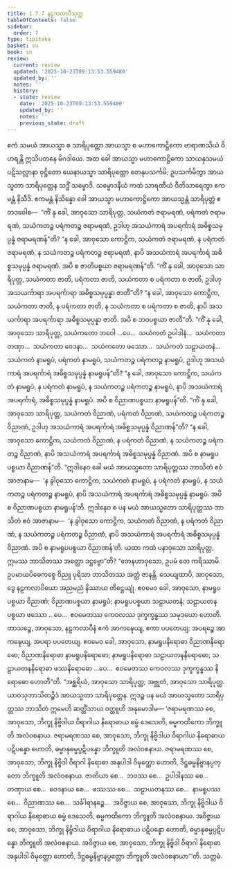 ```yaml
---
title: 1.7.7 နဠကလာပီသုတ္တ
tableOfContents: false
sidebar:
  order: 7
type: tipitaka
basket: su
book: sn
review:
  current: review
  updated: '2025-10-23T09:13:53.559480'
  updated_by: ''
  notes: ''
  history:
  - state: review
    date: '2025-10-23T09:13:53.559480'
    updated_by: ''
    notes: ''
    previous_state: draft
---
```



<ReviewStatus review={frontmatter.review} showDetails={true} />

<HypothesisAnnotation frontmatter={frontmatter} />

<DynamicBreadcrumb />

<Division number="67" book="sn" e="ch" v="18" p="289">

<Paragraph number="490" book="sn">
ဧကံ သမယံ အာယသ္မာ စ သာရိပုတ္တော အာယသ္မာ စ မဟာကောဋ္ဌိကော ဗာရာဏသိယံ ဝိဟရန္တိ ဣသိပတနေ မိဂဒါယေ. အထ ခေါ အာယသ္မာ မဟာကောဋ္ဌိကော သာယနှသမယံ ပဋိသလ္လာနာ ဝုဋ္ဌိတော ယေနာယသ္မာ သာရိပုတ္တော တေနုပသင်္ကမိ; ဥပသင်္ကမိတွာ အာယသ္မတာ သာရိပုတ္တေန သဒ္ဓိံ သမ္မောဒိ. သမ္မောဒနီယံ ကထံ သာရဏီယံ ဝီတိသာရေတွာ ဧကမန္တံ နိသီဒိ. ဧကမန္တံ နိသိန္နော ခေါ အာယသ္မာ မဟာကောဋ္ဌိကော အာယသ္မန္တံ သာရိပုတ္တံ ဧတဒဝေါစ—  “ကိံ နု ခေါ, အာဝုသော သာရိပုတ္တ, သယံကတံ ဇရာမရဏံ, ပရံကတံ ဇရာမရဏံ, သယံကတဉ္စ ပရံကတဉ္စ ဇရာမရဏံ, ဥဒါဟု အသယံကာရံ အပရင်္ကာရံ အဓိစ္စသမုပ္ပန္နံ ဇရာမရဏန်”တိ? “န ခေါ, အာဝုသော ကောဋ္ဌိက, သယံကတံ ဇရာမရဏံ, န ပရံကတံ ဇရာမရဏံ, န သယံကတဉ္စ ပရံကတဉ္စ ဇရာမရဏံ, နာပိ အသယံကာရံ အပရင်္ကာရံ အဓိစ္စသမုပ္ပန္နံ ဇရာမရဏံ. အပိ စ ဇာတိပစ္စယာ ဇရာမရဏန်”တိ.
</Paragraph>

<Paragraph number="491" book="sn">
“ကိံ နု ခေါ, အာဝုသော သာရိပုတ္တ, သယံကတာ ဇာတိ, ပရံကတာ ဇာတိ, သယံကတာ စ ပရံကတာ စ ဇာတိ, ဥဒါဟု အသယင်္ကာရာ အပရင်္ကာရာ အဓိစ္စသမုပ္ပန္နာ ဇာတီ”တိ? “န ခေါ, အာဝုသော ကောဋ္ဌိက, သယံကတာ ဇာတိ, န ပရံကတာ ဇာတိ, န သယံကတာ စ ပရံကတာ စ ဇာတိ, နာပိ အသယင်္ကာရာ အပရင်္ကာရာ အဓိစ္စသမုပ္ပန္နာ ဇာတိ. အပိ စ ဘဝပစ္စယာ ဇာတီ”တိ.
</Paragraph>

<Paragraph number="492" book="sn">
“ကိံ နု ခေါ, အာဝုသော သာရိပုတ္တ, သယံကတော ဘဝေါ …ပေ…  သယံကတံ ဥပါဒါနံ…  သယံကတာ တဏှာ…  သယံကတာ ဝေဒနာ…  သယံကတော ဖဿော…  သယံကတံ သဠာယတနံ…  သယံကတံ နာမရူပံ, ပရံကတံ နာမရူပံ, သယံကတဉ္စ ပရံကတဉ္စ နာမရူပံ, ဥဒါဟု အသယံကာရံ အပရင်္ကာရံ အဓိစ္စသမုပ္ပန္နံ နာမရူပန်”တိ? “န ခေါ, အာဝုသော ကောဋ္ဌိက, သယံကတံ နာမရူပံ, န ပရံကတံ နာမရူပံ, န သယံကတဉ္စ ပရံကတဉ္စ နာမရူပံ, နာပိ အသယံကာရံ အပရင်္ကာရံ, အဓိစ္စသမုပ္ပန္နံ နာမရူပံ. အပိ စ ဝိညာဏပစ္စယာ နာမရူပန်”တိ.
</Paragraph>

<Paragraph number="493" book="sn">
“ကိံ နု ခေါ, အာဝုသော သာရိပုတ္တ, သယံကတံ ဝိညာဏံ, ပရံကတံ ဝိညာဏံ, သယံကတဉ္စ ပရံကတဉ္စ ဝိညာဏံ, ဥဒါဟု အသယံကာရံ အပရင်္ကာရံ အဓိစ္စသမုပ္ပန္နံ ဝိညာဏန်”တိ? “န ခေါ, အာဝုသော ကောဋ္ဌိက, သယံကတံ ဝိညာဏံ, န ပရံကတံ ဝိညာဏံ, န သယံကတဉ္စ ပရံကတဉ္စ ဝိညာဏံ, နာပိ အသယံကာရံ အပရင်္ကာရံ အဓိစ္စသမုပ္ပန္နံ ဝိညာဏံ. အပိ စ နာမရူပပစ္စယာ ဝိညာဏန်”တိ.
</Paragraph>

<Paragraph number="494" book="sn">
“ဣဒါနေဝ ခေါ မယံ အာယသ္မတော သာရိပုတ္တဿ ဘာသိတံ ဧဝံ အာဇာနာမ—  ‘န ခွါဝုသော ကောဋ္ဌိက, သယံကတံ နာမရူပံ, န ပရံကတံ နာမရူပံ, န သယံကတဉ္စ ပရံကတဉ္စ နာမရူပံ, နာပိ အသယံကာရံ အပရင်္ကာရံ အဓိစ္စသမုပ္ပန္နံ နာမရူပံ. အပိ စ ဝိညာဏပစ္စယာ နာမရူပန်’တိ.
</Paragraph>

<Paragraph number="495" book="sn">
ဣဒါနေဝ စ ပန မယံ အာယသ္မတော သာရိပုတ္တဿ ဘာသိတံ ဧဝံ အာဇာနာမ—  ‘န ခွါဝုသော ကောဋ္ဌိက, သယံကတံ ဝိညာဏံ, န ပရံကတံ ဝိညာဏံ, န သယံကတဉ္စ ပရံကတဉ္စ ဝိညာဏံ, နာပိ အသယံကာရံ အပရင်္ကာရံ အဓိစ္စသမုပ္ပန္နံ ဝိညာဏံ. အပိ စ နာမရူပပစ္စယာ ဝိညာဏန်’တိ.
</Paragraph>

<Paragraph number="496" book="sn">
ယထာ ကထံ ပနာဝုသော သာရိပုတ္တ, ဣမဿ ဘာသိတဿ အတ္ထော ဒဋ္ဌဗ္ဗော”တိ? “တေနဟာဝုသော, ဥပမံ တေ ကရိဿာမိ. ဥပမာယပိဓေကစ္စေ ဝိညူ ပုရိသာ ဘာသိတဿ အတ္ထံ ဇာနန္တိ. သေယျထာပိ, အာဝုသော, ဒွေ နဠကလာပိယော အညမညံ နိဿာယ တိဋ္ဌေယျုံ. ဧဝမေဝ ခေါ, အာဝုသော, နာမရူပပစ္စယာ ဝိညာဏံ; ဝိညာဏပစ္စယာ နာမရူပံ; နာမရူပပစ္စယာ သဠာယတနံ; သဠာယတနပစ္စယာ ဖဿော …ပေ…  ဧဝမေတဿ ကေဝလဿ ဒုက္ခက္ခန္ဓဿ သမုဒယော ဟောတိ. တာသဉ္စေ, အာဝုသော, နဠကလာပီနံ ဧကံ အာကဍ္ဎေယျ, ဧကာ ပပတေယျ; အပရဉ္စေ အာကဍ္ဎေယျ, အပရာ ပပတေယျ. ဧဝမေဝ ခေါ, အာဝုသော, နာမရူပနိရောဓာ ဝိညာဏနိရောဓော; ဝိညာဏနိရောဓာ နာမရူပနိရောဓော; နာမရူပနိရောဓာ သဠာယတနနိရောဓော; သဠာယတနနိရောဓာ ဖဿနိရောဓော …ပေ…  ဧဝမေတဿ ကေဝလဿ ဒုက္ခက္ခန္ဓဿ နိရောဓော ဟောတီ”တိ.
</Paragraph>

<Paragraph number="497" book="sn">
“အစ္ဆရိယံ, အာဝုသော သာရိပုတ္တ; အဗ္ဘုတံ, အာဝုသော သာရိပုတ္တ. ယာဝသုဘာသိတဉ္စိဒံ အာယသ္မတာ သာရိပုတ္တေန. ဣဒဉ္စ ပန မယံ အာယသ္မတော သာရိပုတ္တဿ ဘာသိတံ ဣမေဟိ ဆတ္တိံသာယ ဝတ္ထူဟိ အနုမောဒါမ—
</Paragraph>

<Paragraph number="498" book="sn">
‘ဇရာမရဏဿ စေ, အာဝုသော, ဘိက္ခု နိဗ္ဗိဒါယ ဝိရာဂါယ နိရောဓာယ ဓမ္မံ ဒေသေတိ, ဓမ္မကထိကော ဘိက္ခူတိ အလံဝစနာယ. ဇရာမရဏဿ စေ, အာဝုသော, ဘိက္ခု နိဗ္ဗိဒါယ ဝိရာဂါယ နိရောဓာယ ပဋိပန္နော ဟောတိ, ဓမ္မာနုဓမ္မပ္ပဋိပန္နော ဘိက္ခူတိ အလံဝစနာယ. ဇရာမရဏဿ စေ, အာဝုသော, ဘိက္ခု နိဗ္ဗိဒါ ဝိရာဂါ နိရောဓာ အနုပါဒါ ဝိမုတ္တော ဟောတိ, ဒိဋ္ဌဓမ္မနိဗ္ဗာနပ္ပတ္တော ဘိက္ခူတိ အလံဝစနာယ. ဇာတိယာ စေ…  ဘဝဿ စေ…  ဥပါဒါနဿ စေ…  တဏှာယ စေ…  ဝေဒနာယ စေ…  ဖဿဿ စေ…  သဠာယတနဿ စေ…  နာမရူပဿ စေ…  ဝိညာဏဿ စေ…  သင်္ခါရာနဉ္စေ…  အဝိဇ္ဇာယ စေ, အာဝုသော, ဘိက္ခု နိဗ္ဗိဒါယ ဝိရာဂါယ နိရောဓာယ ဓမ္မံ ဒေသေတိ, ဓမ္မကထိကော ဘိက္ခူတိ အလံဝစနာယ. အဝိဇ္ဇာယ စေ, အာဝုသော, ဘိက္ခု နိဗ္ဗိဒါယ ဝိရာဂါယ နိရောဓာယ ပဋိပန္နော ဟောတိ, ဓမ္မာနုဓမ္မပ္ပဋိပန္နော ဘိက္ခူတိ အလံဝစနာယ. အဝိဇ္ဇာယ စေ, အာဝုသော, ဘိက္ခု နိဗ္ဗိဒါ ဝိရာဂါ နိရောဓာ အနုပါဒါ ဝိမုတ္တော ဟောတိ, ဒိဋ္ဌဓမ္မနိဗ္ဗာနပ္ပတ္တော ဘိက္ခူတိ အလံဝစနာယာ’”တိ.

</Paragraph>
</Division>

<Paragraph number="499" type="center" book="sn">
သတ္တမံ.
</Paragraph>